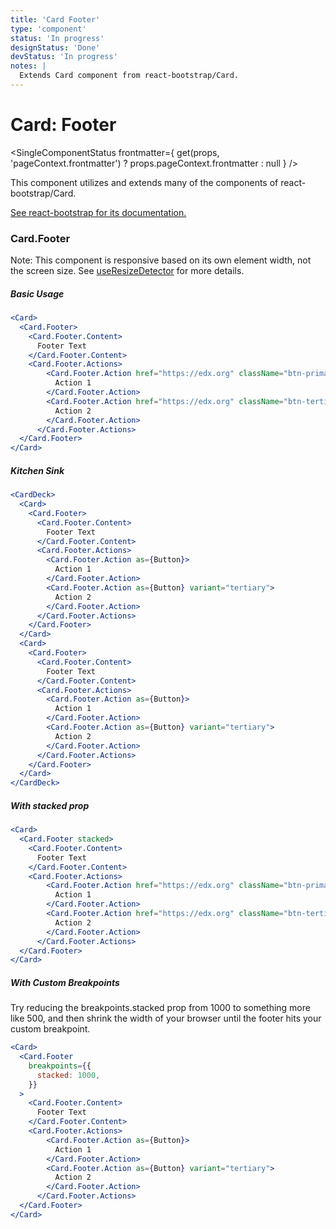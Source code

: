 ```yaml
---
title: 'Card Footer'
type: 'component'
status: 'In progress'
designStatus: 'Done'
devStatus: 'In progress'
notes: |
  Extends Card component from react-bootstrap/Card.
---
```



# Card: Footer

<SingleComponentStatus
  frontmatter={
    get(props, 'pageContext.frontmatter') ? props.pageContext.frontmatter : null
  }
/>

<p>This component utilizes and extends many of the components of react-bootstrap/Card.</p>
<p>
  <a href="https://react-bootstrap.github.io/components/cards/" target="_blank" rel="noopener noreferrer">
    See react-bootstrap for its documentation.
  </a>
</p>

### Card.Footer

<p>
  Note: This component is responsive based on its own element width, not the screen size. See <a href="/hooks/useResizeDetector">useResizeDetector</a> for more details.
</p>

##### Basic Usage

```jsx live
<Card>
  <Card.Footer>
    <Card.Footer.Content>
      Footer Text
    </Card.Footer.Content>
    <Card.Footer.Actions>
        <Card.Footer.Action href="https://edx.org" className="btn-primary">
          Action 1
        </Card.Footer.Action>
        <Card.Footer.Action href="https://edx.org" className="btn-tertiary">
          Action 2
        </Card.Footer.Action>
      </Card.Footer.Actions>
  </Card.Footer>
</Card>
```

##### Kitchen Sink

```jsx live
<CardDeck>
  <Card>
    <Card.Footer>
      <Card.Footer.Content>
        Footer Text
      </Card.Footer.Content>
      <Card.Footer.Actions>
        <Card.Footer.Action as={Button}>
          Action 1
        </Card.Footer.Action>
        <Card.Footer.Action as={Button} variant="tertiary">
          Action 2
        </Card.Footer.Action>
      </Card.Footer.Actions>
    </Card.Footer>
  </Card>
  <Card>
    <Card.Footer>
      <Card.Footer.Content>
        Footer Text
      </Card.Footer.Content>
      <Card.Footer.Actions>
        <Card.Footer.Action as={Button}>
          Action 1
        </Card.Footer.Action>
        <Card.Footer.Action as={Button} variant="tertiary">
          Action 2
        </Card.Footer.Action>
      </Card.Footer.Actions>
    </Card.Footer>
  </Card>
</CardDeck>
```

##### With stacked prop

```jsx live
<Card>
  <Card.Footer stacked>
    <Card.Footer.Content>
      Footer Text
    </Card.Footer.Content>
    <Card.Footer.Actions>
        <Card.Footer.Action href="https://edx.org" className="btn-primary">
          Action 1
        </Card.Footer.Action>
        <Card.Footer.Action href="https://edx.org" className="btn-tertiary">
          Action 2
        </Card.Footer.Action>
      </Card.Footer.Actions>
  </Card.Footer>
</Card>
```

##### With Custom Breakpoints

Try reducing the breakpoints.stacked prop from 1000 to something more like 500, and
then shrink the width of your browser until the footer hits your custom breakpoint.

```jsx live
<Card>
  <Card.Footer
    breakpoints={{
      stacked: 1000,
    }}
  >
    <Card.Footer.Content>
      Footer Text
    </Card.Footer.Content>
    <Card.Footer.Actions>
        <Card.Footer.Action as={Button}>
          Action 1
        </Card.Footer.Action>
        <Card.Footer.Action as={Button} variant="tertiary">
          Action 2
        </Card.Footer.Action>
      </Card.Footer.Actions>
  </Card.Footer>
</Card>
```
